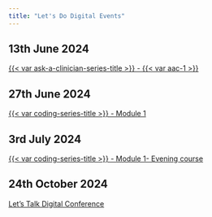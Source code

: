 ```yaml
---
title: "Let's Do Digital Events"
---
```


## 13th June 2024

[{{< var ask-a-clinician-series-title >}} - {{< var aac-1 >}}](ask-a-clinician-1.qmd)

## 27th June 2024

[{{< var coding-series-title >}} - Module 1](programming-in-healthcare-module-1-June-2024.qmd)

## 3rd July 2024

[{{< var coding-series-title >}} - Module 1- Evening course](programming-in-healthcare-module-1-July-2024.qmd)

## 24th October 2024

[Let's Talk Digital Conference](/conferences/2024/index.qmd)


